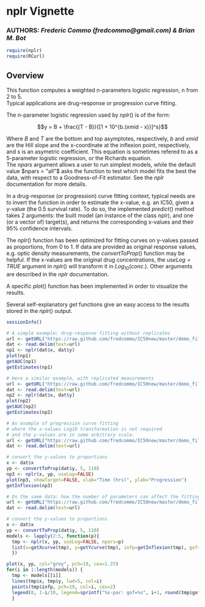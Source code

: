 %\VignetteEngine{knitr::knitr}
# nplr Vignette
### **AUTHORS**: _Frederic Commo (fredcommo@gmail.com) & Brian M. Bot_

```r
require(nplr)
require(RCurl)
```

## Overview

This function computes a weighted n-parameters logistic regression, n from 2 to 5.  
Typical applications are drug-response or progression curve fitting.

The n-parameter logistic regression used by $nplr()$ is of the form:

$$y = B + \frac{(T - B)}{[1 + 10^{b.(xmid - x)}]^s}$$

Where $B$ and $T$ are the bottom and top asymptotes, respectively, $b$ and $xmid$ are the Hill slope and the x-coordinate at the inflexion point, respectively, and $s$ is an asymetric coefficient. This equation is sometimes refered to as a 5-parameter logistic regression, or the Richards equation.  
The $npars$ argument allows a user to run simplest models, while the default value $npars = "all"$ asks the function to test which model fits the best the data, with respect to a Goodness-of-Fit estimator. See the $nplr$ documentation for more details.

In a drug-response (or progression) curve fitting context, typical needs are to invert the function in order to estimate the x-value, e.g. an IC50, given a y-value (the 0.5 survival rate). To do so, the implemented $predict()$ method takes 2 arguments: the built model (an instance of the class nplr), and one (or a vector of) target(s), and returns the corresponding x-values and their 95% confidence intervals.

The $nplr()$ function has been optimized for fitting curves on y-values passed as proportions, from 0 to 1. If data are provided as original response values, e.g. optic density measurements, the $convertToProp()$ function may be helpful. If the x-values are the original drug concentrations, the $useLog=TRUE$ argument in $nplr()$ will transform it in $Log_{10}(conc.)$. Other arguments are described in the $nplr$ documentation.

A specific $plot()$ function has been implemented in order to visualize the results.

Several self-explanatory $get$ functions give an easy access to the results stored in the $nplr()$ output.


```r
sessionInfo()
```

```r
# A simple example: drug-response fitting without replicates
url <- getURL("https://raw.github.com/fredcommo/IC50new/master/demo_files/demo1.tsv")
dat <- read.delim(text=url)
np1 <- nplr(dat$x, dat$y)
plot(np1)
getAUC(np1)
getEstimates(np1)
```

```r
# Here a similar example, with replicated measurements
url <- getURL("https://raw.github.com/fredcommo/IC50new/master/demo_files/demo2.tsv")
dat <- read.delim(text=url)
np2 <- nplr(dat$x, dat$y)
plot(np2)
getAUC(np2)
getEstimates(np2)
```

```r
# An example of progression curve fitting
# where the x-values Log10 transformation is not required
# and the y-values are in some arbitrary scale.
url <- getURL("https://raw.github.com/fredcommo/IC50new/master/demo_files/demo4.tsv")
dat <- read.delim(text=url)

# convert the y-values to proportions
x <- dat$x
yp <- convertToProp(dat$y, 5, 110)
np3 <- nplr(x, yp, useLog=FALSE)
plot(np3, showTarget=FALSE, xlab="Time (hrs)", ylab="Progression")
getInflexion(np3)
```

```r
# On the same data: how the number of parameters can affect the fitting
url <- getURL("https://raw.github.com/fredcommo/IC50new/master/demo_files/demo4.tsv")
dat <- read.delim(text=url)

# convert the y-values to proportions
x <- dat$x
yp <- convertToProp(dat$y, 5, 110)
models <- lapply(2:5, function(p){
  tmp <- nplr(x, yp, useLog=FALSE, npars=p)
  list(x=getXcurve(tmp), y=getYcurve(tmp), infp=getInflexion(tmp), gof=getGoodness(tmp))
  })

plot(x, yp, col="grey", pch=19, cex=1.25)
for(i in 1:length(models)) {
  tmp <- models[[i]]
  lines(tmp$x, tmp$y, lwd=5, col=i)
  points(tmp$infp, pch=19, col=i, cex=2)
  legend(0, 1-i/10, legend=sprintf("%s-par: gof=%s", i+1, round(tmp$gof, 3)), lwd=2, col=i, bty="n")
  }
```

